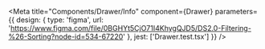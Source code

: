 
<Meta
  title="Components/Drawer/Info"
  component={Drawer}
  parameters={{
    design: {
      type: 'figma',
      url: 'https://www.figma.com/file/0BGHYt5CjO71I4KhygQJD5/DS2.0-Filtering-%26-Sorting?node-id=534-67220'
    },
    jest: ['Drawer.test.tsx']
  }}
/>

<Story name="Docs">
  <Unstyled>
    <Stories />
  </Unstyled>
</Story>
